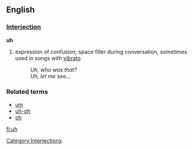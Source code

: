 ==English==

===[[Interjection]]===
'''uh'''

# expression of confusion; space filler during conversation, sometimes used in songs with [[vibrato]]
#: ''Uh, who was that?''
#: ''Uh, let me see...''

===Related terms===
*[[um]]
*[[uh-oh]]
*[[oh]]

[[Category:Interjections]]

[[fi:uh]]